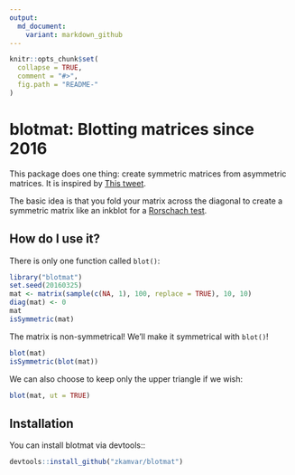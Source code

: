 ```yaml
---
output:
  md_document:
    variant: markdown_github
---
```


<!-- README.md is generated from README.Rmd. Please edit that file -->

```r
knitr::opts_chunk$set(
  collapse = TRUE,
  comment = "#>",
  fig.path = "README-"
)
```

# blotmat: Blotting matrices since 2016

This package does one thing: create symmetric matrices from asymmetric matrices.
It is inspired by [This
tweet](https://twitter.com/algaebarnacle/status/713103252582064128).

The basic idea is that you fold your matrix across the diagonal to create a 
symmetric matrix like an inkblot for a [Rorschach
test](https://en.wikipedia.org/wiki/Rorschach_test).

## How do I use it?

There is only one function called `blot()`:

```r
library("blotmat")
set.seed(20160325)
mat <- matrix(sample(c(NA, 1), 100, replace = TRUE), 10, 10)
diag(mat) <- 0
mat
isSymmetric(mat)
```

The matrix is non-symmetrical! We'll make it symmetrical with `blot()`!

```r
blot(mat)
isSymmetric(blot(mat))
```

We can also choose to keep only the upper triangle if we wish:

```r
blot(mat, ut = TRUE)
```


## Installation

You can install blotmat via devtools::

```r
devtools::install_github("zkamvar/blotmat")
```

